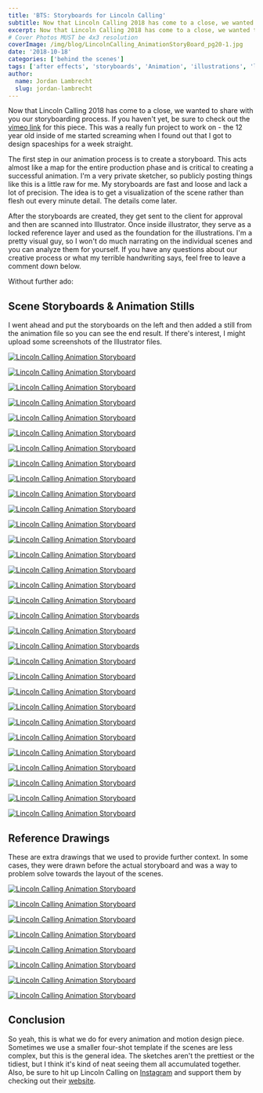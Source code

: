 ```yaml
---
title: 'BTS: Storyboards for Lincoln Calling'
subtitle: Now that Lincoln Calling 2018 has come to a close, we wanted to share with you our storyboarding process.
excerpt: Now that Lincoln Calling 2018 has come to a close, we wanted to share with you our storyboarding process.
# Cover Photos MUST be 4x3 resolution
coverImage: /img/blog/LincolnCalling_AnimationStoryBoard_pg20-1.jpg
date: '2018-10-18'
categories: ['behind the scenes']
tags: ['after effects', 'storyboards', 'Animation', 'illustrations', 'lincoln calling', 'process']
author:
  name: Jordan Lambrecht
  slug: jordan-lambrecht
---
```


Now that Lincoln Calling 2018 has come to a close, we wanted to share with you our storyboarding process. If you haven't yet, be sure to check out the [vimeo link](https://vimeo.com/262479074) for this piece. This was a really fun project to work on - the 12 year old inside of me started screaming when I found out that I got to design spaceships for a week straight.

The first step in our animation process is to create a storyboard. This acts almost like a map for the entire production phase and is critical to creating a successful animation. I'm a very private sketcher, so publicly posting things like this is a little raw for me. My storyboards are fast and loose and lack a lot of precision. The idea is to get a visualization of the scene rather than flesh out every minute detail. The details come later.

After the storyboards are created, they get sent to the client for approval and then are scanned into Illustrator. Once inside illustrator, they serve as a locked reference layer and used as the foundation for the illustrations. I'm a pretty visual guy, so I won't do much narrating on the individual scenes and you can analyze them for yourself. If you have any questions about our creative process or what my terrible handwriting says, feel free to leave a comment down below.

Without further ado:

## Scene Storyboards & Animation Stills

I went ahead and put the storyboards on the left and then added a still from the animation file so you can see the end result. If there's interest, I might upload some screenshots of the Illustrator files.

[![Lincoln Calling Animation Storyboard](https://cdn.pixelbakery.com/img/blog/LincolnCalling_AnimationStoryBoard_titlecard2.jpg)](https://cdn.pixelbakery.com/img/blog/LincolnCalling_AnimationStoryBoard_titlecard2.jpg)

[![Lincoln Calling Animation Storyboard](https://cdn.pixelbakery.com/img/blog/LincolnCalling_AnimationStoryBoard_pg1.jpg)](https://cdn.pixelbakery.com/img/blog/LincolnCalling_AnimationStoryBoard_pg1.jpg)

[![Lincoln Calling Animation Storyboard](https://cdn.pixelbakery.com/img/blog/LincolnCalling_Animation_ref1.jpg)](https://cdn.pixelbakery.com/img/blog/LincolnCalling_Animation_ref1.jpg)

[![Lincoln Calling Animation Storyboard](https://cdn.pixelbakery.com/img/blog/LincolnCalling_AnimationStoryBoard_pg2.jpg)](https://cdn.pixelbakery.com/img/blog/LincolnCalling_AnimationStoryBoard_pg2.jpg)

[![Lincoln Calling Animation Storyboard](https://cdn.pixelbakery.com/img/blog/LincolnCalling_Animation_ref2.jpg)](https://cdn.pixelbakery.com/img/blog/LincolnCalling_Animation_ref2.jpg)

[![Lincoln Calling Animation Storyboard](https://cdn.pixelbakery.com/img/blog/LincolnCalling_AnimationStoryBoard_pg3.jpg)](https://cdn.pixelbakery.com/img/blog/LincolnCalling_AnimationStoryBoard_pg3.jpg)

[![Lincoln Calling Animation Storyboard](https://cdn.pixelbakery.com/img/blog/LincolnCalling_Animation_ref3.jpg)](https://cdn.pixelbakery.com/img/blog/LincolnCalling_Animation_ref3.jpg)

[![Lincoln Calling Animation Storyboard](https://cdn.pixelbakery.com/img/blog/LincolnCalling_AnimationStoryBoard_pg4.jpg)](https://cdn.pixelbakery.com/img/blog/LincolnCalling_AnimationStoryBoard_pg4.jpg)

[![Lincoln Calling Animation Storyboard](https://cdn.pixelbakery.com/img/blog/LincolnCalling_Animation_ref5.jpg)](https://cdn.pixelbakery.com/img/blog/LincolnCalling_AnimationStoryBoard_pg4.jpg)

[![Lincoln Calling Animation Storyboard](https://cdn.pixelbakery.com/img/blog/LincolnCalling_AnimationStoryBoard_pg5.jpg)](https://cdn.pixelbakery.com/img/blog/LincolnCalling_Animation_ref5.jpg)

[![Lincoln Calling Animation Storyboard](https://cdn.pixelbakery.com/img/blog/LincolnCalling_Animation_ref4.jpg)](https://cdn.pixelbakery.com/img/blog/LincolnCalling_AnimationStoryBoard_pg5.jpg)

[![Lincoln Calling Animation Storyboard](https://cdn.pixelbakery.com/img/blog/LincolnCalling_AnimationStoryBoard_pg6.jpg)](https://cdn.pixelbakery.com/img/blog/LincolnCalling_AnimationStoryBoard_pg6.jpg)

[![Lincoln Calling Animation Storyboard](https://cdn.pixelbakery.com/img/blog/LincolnCalling_Animation_ref8.jpg)](https://cdn.pixelbakery.com/img/blog/LincolnCalling_Animation_ref8.jpg)

[![Lincoln Calling Animation Storyboard](https://cdn.pixelbakery.com/img/blog/LincolnCalling_AnimationStoryBoard_pg7.jpg)](https://cdn.pixelbakery.com/img/blog/LincolnCalling_AnimationStoryBoard_pg7.jpg)

[![Lincoln Calling Animation Storyboard](https://cdn.pixelbakery.com/img/blog/LincolnCalling_Animation_ref6.jpg)](https://cdn.pixelbakery.com/img/blog/LincolnCalling_Animation_ref6.jpg)

[![Lincoln Calling Animation Storyboard](https://cdn.pixelbakery.com/img/blog/LincolnCalling_AnimationStoryBoard_pg8.jpg)](https://cdn.pixelbakery.com/img/blog/LincolnCalling_AnimationStoryBoard_pg8.jpg)

[![Lincoln Calling Animation Storyboard](https://cdn.pixelbakery.com/img/blog/LincolnCalling_Animation_ref9.jpg)](https://cdn.pixelbakery.com/img/blog/LincolnCalling_Animation_ref9.jpg)

[![Lincoln Calling Animation Storyboards](https://cdn.pixelbakery.com/img/blog/LincolnCalling_AnimationStoryBoard_pg9.jpg)](https://cdn.pixelbakery.com/img/blog/LincolnCalling_AnimationStoryBoard_pg9.jpg)

[![Lincoln Calling Animation Storyboard](https://cdn.pixelbakery.com/img/blog/LincolnCalling_Animation_ref10.jpg)](https://cdn.pixelbakery.com/img/blog/LincolnCalling_Animation_ref10.jpg)

[![Lincoln Calling Animation Storyboards](https://cdn.pixelbakery.com/img/blog/LincolnCalling_AnimationStoryBoard_pg10.jpg)](https://cdn.pixelbakery.com/img/blog/LincolnCalling_AnimationStoryBoard_pg10.jpg)

[![Lincoln Calling Animation Storyboard](https://cdn.pixelbakery.com/img/blog/LincolnCalling_Animation_ref11.jpg)](https://cdn.pixelbakery.com/img/blog/LincolnCalling_Animation_ref11.jpg)

[![Lincoln Calling Animation Storyboard](https://cdn.pixelbakery.com/img/blog/LincolnCalling_AnimationStoryBoard_pg11.jpg)](https://cdn.pixelbakery.com/img/blog/LincolnCalling_AnimationStoryBoard_pg11.jpg)

[![Lincoln Calling Animation Storyboard](https://cdn.pixelbakery.com/img/blog/LincolnCalling_Animation_ref12.jpg)](https://cdn.pixelbakery.com/img/blog/LincolnCalling_Animation_ref12.jpg)

[![Lincoln Calling Animation Storyboard](https://cdn.pixelbakery.com/img/blog/LincolnCalling_AnimationStoryBoard_pg12.jpg)](https://cdn.pixelbakery.com/img/blog/LincolnCalling_AnimationStoryBoard_pg12.jpg)

[![Lincoln Calling Animation Storyboard](https://cdn.pixelbakery.com/img/blog/LincolnCalling_Animation_ref13.jpg)](https://cdn.pixelbakery.com/img/blog/LincolnCalling_Animation_ref13.jpg)

[![Lincoln Calling Animation Storyboard](https://cdn.pixelbakery.com/img/blog/LincolnCalling_AnimationStoryBoard_pg13.jpg)](https://cdn.pixelbakery.com/img/blog/LincolnCalling_AnimationStoryBoard_pg13.jpg)

[![Lincoln Calling Animation Storyboard](https://cdn.pixelbakery.com/img/blog/LincolnCalling_Animation_ref14.jpg)](https://cdn.pixelbakery.com/img/blog/LincolnCalling_Animation_ref14.jpg)

[![Lincoln Calling Animation Storyboard](https://cdn.pixelbakery.com/img/blog/LincolnCalling_AnimationStoryBoard_pg14.jpg)](https://cdn.pixelbakery.com/img/blog/LincolnCalling_AnimationStoryBoard_pg14.jpg)

[![Lincoln Calling Animation Storyboard](https://cdn.pixelbakery.com/img/blog/LincolnCalling_Animation_ref15.jpg)](https://cdn.pixelbakery.com/img/blog/LincolnCalling_Animation_ref15.jpg)

[![Lincoln Calling Animation Storyboard](https://cdn.pixelbakery.com/img/blog/LincolnCalling_AnimationStoryBoard_pg15.jpg)](https://cdn.pixelbakery.com/img/blog/LincolnCalling_AnimationStoryBoard_pg15.jpg)

[![Lincoln Calling Animation Storyboard](https://cdn.pixelbakery.com/img/blog/LincolnCalling_Animation_ref16.jpg)](https://cdn.pixelbakery.com/img/blog/LincolnCalling_Animation_ref16.jpg)

## Reference Drawings

These are extra drawings that we used to provide further context. In some cases, they were drawn before the actual storyboard and was a way to problem solve towards the layout of the scenes.

[![Lincoln Calling Animation Storyboard](https://cdn.pixelbakery.com/img/blog/LincolnCalling_AnimationStoryBoard_referencecard.jpg)](https://cdn.pixelbakery.com/img/blog/LincolnCalling_AnimationStoryBoard_referencecard.jpg)

[![Lincoln Calling Animation Storyboard](https://cdn.pixelbakery.com/img/blog/LincolnCalling_AnimationStoryBoard_pg16.jpg)](https://cdn.pixelbakery.com/img/blog/LincolnCalling_AnimationStoryBoard_pg16.jpg)

[![Lincoln Calling Animation Storyboard](https://cdn.pixelbakery.com/img/blog/LincolnCalling_AnimationStoryBoard_pg17.jpg)](https://cdn.pixelbakery.com/img/blog/LincolnCalling_AnimationStoryBoard_pg17.jpg)

[![Lincoln Calling Animation Storyboard](https://cdn.pixelbakery.com/img/blog/LincolnCalling_AnimationStoryBoard_pg19.jpg)](https://cdn.pixelbakery.com/img/blog/LincolnCalling_AnimationStoryBoard_pg19.jpg)

[![Lincoln Calling Animation Storyboard](https://cdn.pixelbakery.com/img/blog/LincolnCalling_AnimationStoryBoard_pg20.jpg)](https://cdn.pixelbakery.com/img/blog/LincolnCalling_AnimationStoryBoard_pg20.jpg)

[![Lincoln Calling Animation Storyboard](https://cdn.pixelbakery.com/img/blog/LincolnCalling_AnimationStoryBoard_pg21.jpg)](https://cdn.pixelbakery.com/img/blog/LincolnCalling_AnimationStoryBoard_pg21.jpg)

[![Lincoln Calling Animation Storyboard](https://cdn.pixelbakery.com/img/blog/LincolnCalling_AnimationStoryBoard_pg22.jpg)](https://cdn.pixelbakery.com/img/blog/LincolnCalling_AnimationStoryBoard_pg22.jpg)

[![Lincoln Calling Animation Storyboard](https://cdn.pixelbakery.com/img/blog/LincolnCalling_AnimationStoryBoard_pg23.jpg)](https://cdn.pixelbakery.com/img/blog/LincolnCalling_AnimationStoryBoard_pg23.jpg)

## Conclusion

So yeah, this is what we do for every animation and motion design piece. Sometimes we use a smaller four-shot template if the scenes are less complex, but this is the general idea. The sketches aren't the prettiest or the tidiest, but I think it's kind of neat seeing them all accumulated together. Also, be sure to hit up Lincoln Calling on [Instagram](https://instagram.com/lincolncalling_) and support them by checking out their [website](https://lincolncalling.com/).
